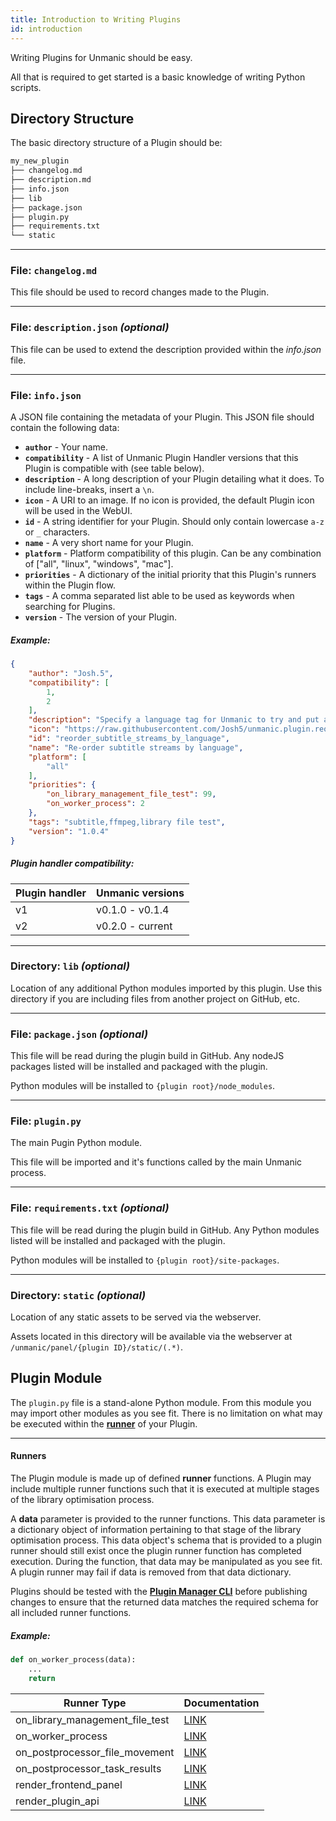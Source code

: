 ```yaml
---
title: Introduction to Writing Plugins
id: introduction
---
```



Writing Plugins for Unmanic should be easy. 

All that is required to get started is a basic knowledge of writing
Python scripts.


## Directory Structure

The basic directory structure of a Plugin should be:

```sh
my_new_plugin
├── changelog.md
├── description.md
├── info.json
├── lib
├── package.json
├── plugin.py
├── requirements.txt
└── static
```


---
### File: `changelog.md`

This file should be used to record changes made to the Plugin.


---
### File: `description.json` *(optional)*

This file can be used to extend the description provided within the *info.json* file.


---
### File: `info.json`

A JSON file containing the metadata of your Plugin.
This JSON file should contain the following data:

  - **`author`** - Your name.
  - **`compatibility`** - A list of Unmanic Plugin Handler versions that this Plugin is compatible with (see table below).
  - **`description`** - A long description of your Plugin detailing what it does. To include line-breaks, insert a `\n`.
  - **`icon`** - A URI to an image. If no icon is provided, the default Plugin icon will be used in the WebUI.
  - **`id`** - A string identifier for your Plugin. Should only contain lowercase `a-z` or `_` characters.
  - **`name`** - A very short name for your Plugin.
  - **`platform`** - Platform compatibility of this plugin. Can be any combination of ["all", "linux", "windows", "mac"].
  - **`priorities`** - A dictionary of the initial priority that this Plugin's runners within the Plugin flow.
  - **`tags`** - A comma separated list able to be used as keywords when searching for Plugins.
  - **`version`** - The version of your Plugin.

##### Example:
```json
{
    "author": "Josh.5",
    "compatibility": [
        1,
        2
    ],
    "description": "Specify a language tag for Unmanic to try and put as 1st subtitle track.",
    "icon": "https://raw.githubusercontent.com/Josh5/unmanic.plugin.reorder_subtitle_streams_by_language/master/icon.png",
    "id": "reorder_subtitle_streams_by_language",
    "name": "Re-order subtitle streams by language",
    "platform": [
        "all"
    ],
    "priorities": {
        "on_library_management_file_test": 99,
        "on_worker_process": 2
    },
    "tags": "subtitle,ffmpeg,library file test",
    "version": "1.0.4"
}
```

##### Plugin handler compatibility:

| Plugin handler | Unmanic versions |
|----------------|------------------|
| v1             | v0.1.0 - v0.1.4  |
| v2             | v0.2.0 - current |


---
### Directory: `lib` *(optional)*

Location of any additional Python modules imported by this plugin. 
Use this directory if you are including files from another project on GitHub, etc.


---
### File: `package.json` *(optional)*

This file will be read during the plugin build in GitHub. Any nodeJS packages listed will be installed and packaged with the plugin.

Python modules will be installed to `{plugin root}/node_modules`.


---
### File: `plugin.py`

The main Pugin Python module.

This file will be imported and it's functions called by the main Unmanic process.


---
### File: `requirements.txt` *(optional)*

This file will be read during the plugin build in GitHub. Any Python modules listed will be installed and packaged with the plugin.

Python modules will be installed to `{plugin root}/site-packages`.


---
### Directory: `static` *(optional)*

Location of any static assets to be served via the webserver.

Assets located in this directory will be available via the webserver at `/unmanic/panel/{plugin ID}/static/(.*)`.


## Plugin Module

The `plugin.py` file is a stand-alone Python module. From this module you may import other
modules as you see fit. There is no limitation on what may be executed within the 
[**runner**](#runners)
of your Plugin.


---
#### Runners

The Plugin module is made up of defined **runner** functions. A Plugin may include multiple
runner functions such that it is executed at multiple stages of the library optimisation process.

A **data** parameter is provided to the runner functions. This data parameter is a dictionary
object of information pertaining to that stage of the library optimisation process.
This data object's schema that is provided to a plugin runner should still exist once the plugin runner function has completed execution.
During the function, that data may be manipulated as you see fit. 
A plugin runner may fail if data is removed from that data dictionary.

Plugins should be tested with the [**Plugin Manager CLI**](/docs/development/plugin_manager_cli) before publishing changes to ensure
that the returned data matches the required schema for all included runner functions.


##### Example:
```python
def on_worker_process(data):
    ...
    return
```


| Runner Type                     | Documentation |
|---------------------------------|---------------|
| on_library_management_file_test | [LINK](/docs/development/writing_plugins/plugin_runner_types#library-management---file-test) |
| on_worker_process               | [LINK](/docs/development/writing_plugins/plugin_runner_types#worker---processing-file) |
| on_postprocessor_file_movement  | [LINK](/docs/development/writing_plugins/plugin_runner_types#post-processor---file-movements) |
| on_postprocessor_task_results   | [LINK](/docs/development/writing_plugins/plugin_runner_types#post-processor---marking-task-successfailure) |
| render_frontend_panel           | [LINK](/docs/development/writing_plugins/plugin_runner_types#frontend---data-panel) |
| render_plugin_api               | [LINK](/docs/development/writing_plugins/plugin_runner_types#frontend---plugin-api) |

